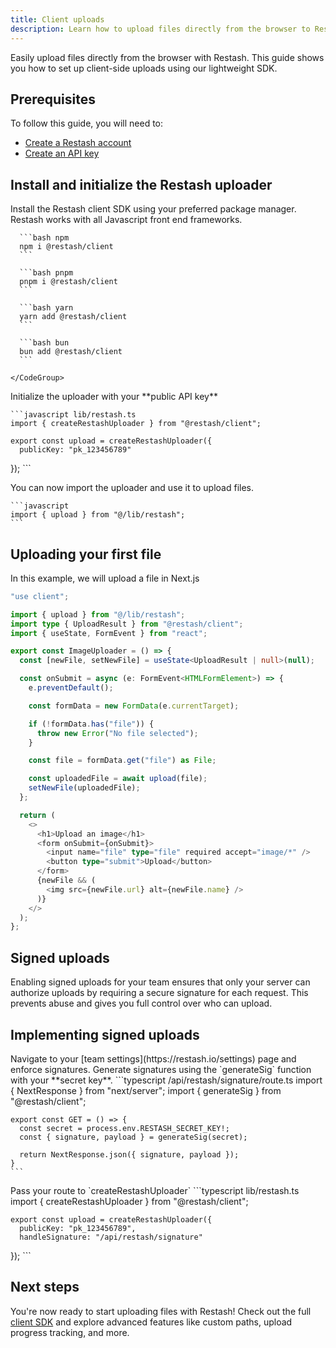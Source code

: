```yaml
---
title: Client uploads
description: Learn how to upload files directly from the browser to Restash.
---
```


Easily upload files directly from the browser with Restash.
This guide shows you how to set up client-side uploads using our lightweight SDK.

## Prerequisites

To follow this guide, you will need to:

- [Create a Restash account](https://restash.io/register)
- [Create an API key](https://restash.io/api-keys)

## Install and initialize the Restash uploader

<Steps>
  <Step title="Install">
    Install the Restash client SDK using your preferred package manager. Restash works with all Javascript front end
    frameworks.
    <CodeGroup>

      ```bash npm
      npm i @restash/client
      ```

      ```bash pnpm
      pnpm i @restash/client
      ```

      ```bash yarn
      yarn add @restash/client
      ```

      ```bash bun
      bun add @restash/client
      ```

    </CodeGroup>

  </Step>
  <Step title="Initialize Restash uploader">
    Initialize the uploader with your **public API key**

    ```javascript lib/restash.ts
    import { createRestashUploader } from "@restash/client";

    export const upload = createRestashUploader({
      publicKey: "pk_123456789"
  });
    ```

  </Step>
  <Step title="Use the uploader">
    You can now import the uploader and use it to upload files.

    ```javascript
    import { upload } from "@/lib/restash";
    ```

  </Step>
</Steps>

## Uploading your first file

In this example, we will upload a file in Next.js

```typescript my-form.tsx
"use client";

import { upload } from "@/lib/restash";
import type { UploadResult } from "@restash/client";
import { useState, FormEvent } from "react";

export const ImageUploader = () => {
  const [newFile, setNewFile] = useState<UploadResult | null>(null);

  const onSubmit = async (e: FormEvent<HTMLFormElement>) => {
    e.preventDefault();

    const formData = new FormData(e.currentTarget);

    if (!formData.has("file")) {
      throw new Error("No file selected");
    }

    const file = formData.get("file") as File;

    const uploadedFile = await upload(file);
    setNewFile(uploadedFile);
  };

  return (
    <>
      <h1>Upload an image</h1>
      <form onSubmit={onSubmit}>
        <input name="file" type="file" required accept="image/*" />
        <button type="submit">Upload</button>
      </form>
      {newFile && (
        <img src={newFile.url} alt={newFile.name} />
      )}
    </>
  );
};
```

## Signed uploads

Enabling signed uploads for your team ensures that only your server can authorize uploads by requiring a secure signature for each request. This prevents abuse and gives you full control over who can upload.

## Implementing signed uploads

<Steps>
  <Step title="Require signed uploads for your team">
    Navigate to your [team settings](https://restash.io/settings) page and enforce signatures.
  </Step>
  <Step title="Create an endpoint to generate signatures" >
    Generate signatures using the `generateSig` function with your **secret key**.
    ```typescript /api/restash/signature/route.ts
    import { NextResponse } from "next/server";
    import { generateSig } from "@restash/client";

    export const GET = () => {
      const secret = process.env.RESTASH_SECRET_KEY!;
      const { signature, payload } = generateSig(secret);

      return NextResponse.json({ signature, payload });
    }
    ```
  </Step>
  <Step title="Pass your endpoint the uploader">
    Pass your route to `createRestashUploader`
    ```typescript lib/restash.ts
    import { createRestashUploader } from "@restash/client";

    export const upload = createRestashUploader({
      publicKey: "pk_123456789",
      handleSignature: "/api/restash/signature"
  });
    ```
  </Step>
</Steps>

## Next steps
You're now ready to start uploading files with Restash!
Check out the full [client SDK](/sdks/client-side) and explore advanced features like custom paths, upload progress tracking, and more.